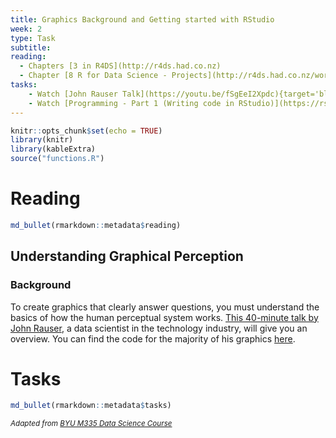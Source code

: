 ```yaml
---
title: Graphics Background and Getting started with RStudio
week: 2
type: Task
subtitle: 
reading:
  - Chapters [3 in R4DS](http://r4ds.had.co.nz)
  - Chapter [8 R for Data Science - Projects](http://r4ds.had.co.nz/workflow-projects.html){target='blank'}
tasks:
    - Watch [John Rauser Talk](https://youtu.be/fSgEeI2Xpdc){target='blank'}
    - Watch [Programming - Part 1 (Writing code in RStudio)](https://rstudio.com/resources/webinars/programming-part-1-writing-code-in-rstudio/)
---
```


```r
knitr::opts_chunk$set(echo = TRUE)
library(knitr)
library(kableExtra)
source("functions.R")

```

# Reading

```r
md_bullet(rmarkdown::metadata$reading)
```

## Understanding Graphical Perception
### Background 
To create graphics that clearly answer questions, you must understand the basics of how the human perceptual system works. [This 40-minute talk by John Rauser](https://youtu.be/fSgEeI2Xpdc){target="blank"}, a data scientist in the technology industry, will give you an overview. You can find the code for the majority of his graphics [here](https://github.com/jrauser/writing/blob/master/how_humans_see_data/hhsd_notes.Rmd){target="blank"}.

# Tasks

```r
md_bullet(rmarkdown::metadata$tasks)
```

<i> <small> Adapted from [BYU M335 Data Science Course](https://byuistats.github.io/M335){target='blank'} </small> </i>
